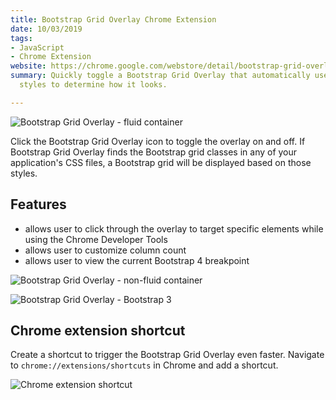 ```yaml
---
title: Bootstrap Grid Overlay Chrome Extension
date: 10/03/2019
tags:
- JavaScript
- Chrome Extension
website: https://chrome.google.com/webstore/detail/bootstrap-grid-overlay/mnlklmelflkheijccafopdohgclfefcg
summary: Quickly toggle a Bootstrap Grid Overlay that automatically uses your application's
  styles to determine how it looks.

---
```

![Bootstrap Grid Overlay - fluid container](../uploads/bootstrap-grid-overlay-fluid.jpg)

Click the Bootstrap Grid Overlay icon to toggle the overlay on and off. If Bootstrap Grid Overlay finds the Bootstrap grid classes in any of your application's CSS files, a Bootstrap grid will be displayed based on those styles.	

## Features

* allows user to click through the overlay to target specific elements while using the Chrome Developer Tools	
* allows user to customize column count	
* allows user to view the current Bootstrap 4 breakpoint

![Bootstrap Grid Overlay - non-fluid container](../uploads/bootstrap-grid-overlay.jpg)

![Bootstrap Grid Overlay - Bootstrap 3](../uploads/bootstrap-grid-overlay-bootstrap-3.jpg)

## Chrome extension shortcut

Create a shortcut to trigger the Bootstrap Grid Overlay even faster. Navigate to `chrome://extensions/shortcuts` in Chrome and add a shortcut.	

![Chrome extension shortcut](../uploads/chrome-extension-shortcuts.jpg)